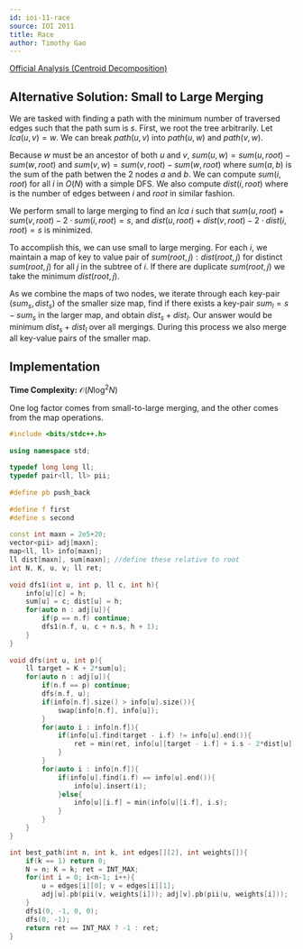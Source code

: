 ```yaml
---
id: ioi-11-race
source: IOI 2011
title: Race
author: Timothy Gao
---
```


[Official Analysis (Centroid Decomposition)](https://ioinformatics.org/page/ioi-2011/37)

## Alternative Solution: Small to Large Merging

We are tasked with finding a path with the minimum number of traversed edges such that the path sum is $s$.
First, we root the tree arbitrarily.
Let $lca(u, v) = w$.
We can break $path(u, v)$ into $path(u, w)$ and $path(v, w)$.

Because $w$ must be an ancestor of both $u$ and $v$, $sum(u, w) = sum(u, root) - sum(w, root)$ and $sum(v, w) = sum(v, root) - sum(w, root)$ where $sum(a, b)$ is the sum of the path betwen the 2 nodes $a$ and $b$. We can compute $sum(i, root)$ for all $i$ in $O(N)$ with a simple DFS. We also compute $dist(i, root)$ where is the number of edges between $i$ and $root$ in similar fashion. 

We perform small to large merging to find an $lca$ $i$ such that $sum(u, root) + sum(v, root) - 2 \cdot sum(i, root) = s$, and $dist(u, root) + dist(v, root) - 2 \cdot dist(i, root) = s$ is minimized. 

To accomplish this, we can use small to large merging. For each $i$, we maintain a map of key to value pair of $sum(root, j) : dist(root, j)$ for  distinct $sum(root, j)$ for all $j$ in the subtree of $i$. If there are duplicate $sum(root, j)$ we take the minimum $dist(root, j)$.

As we combine the maps of two nodes, we iterate through each key-pair $(sum_s, dist_s)$ of the smaller size map, find if there exists a key-pair $sum_l = s - sum_s$ in the larger map, and obtain $dist_s + dist_l$. Our answer would be minimum $dist_s + dist_l$ over all mergings. During this process we also merge all key-value pairs of the smaller map.


## Implementation

**Time Complexity:** $\mathcal{O}(N\log^2N)$

One log factor comes from small-to-large merging, and the other comes from the map operations.

```cpp
#include <bits/stdc++.h>
 
using namespace std;
 
typedef long long ll;
typedef pair<ll, ll> pii;
 
#define pb push_back
 
#define f first
#define s second
 
const int maxn = 2e5+20;
vector<pii> adj[maxn];
map<ll, ll> info[maxn]; 
ll dist[maxn], sum[maxn]; //define these relative to root
int N, K, u, v; ll ret;
 
void dfs1(int u, int p, ll c, int h){
	info[u][c] = h; 
	sum[u] = c; dist[u] = h;
	for(auto n : adj[u]){
		if(p == n.f) continue;
		dfs1(n.f, u, c + n.s, h + 1);
	}
}
 
void dfs(int u, int p){
	ll target = K + 2*sum[u];
	for(auto n : adj[u]){
		if(n.f == p) continue;
		dfs(n.f, u);
		if(info[n.f].size() > info[u].size()){
			swap(info[n.f], info[u]);
		}
		for(auto i : info[n.f]){
			if(info[u].find(target - i.f) != info[u].end()){
				ret = min(ret, info[u][target - i.f] + i.s - 2*dist[u]);
			}
		}
		for(auto i : info[n.f]){
			if(info[u].find(i.f) == info[u].end()){
				info[u].insert(i);
			}else{
				info[u][i.f] = min(info[u][i.f], i.s);
			}
		}
	} 
}

int best_path(int n, int k, int edges[][2], int weights[]){
	if(k == 1) return 0;
	N = n; K = k; ret = INT_MAX;
	for(int i = 0; i<n-1; i++){
		u = edges[i][0]; v = edges[i][1];
		adj[u].pb(pii(v, weights[i])); adj[v].pb(pii(u, weights[i]));
	}
	dfs1(0, -1, 0, 0);
	dfs(0, -1);
	return ret == INT_MAX ? -1 : ret;
}
```